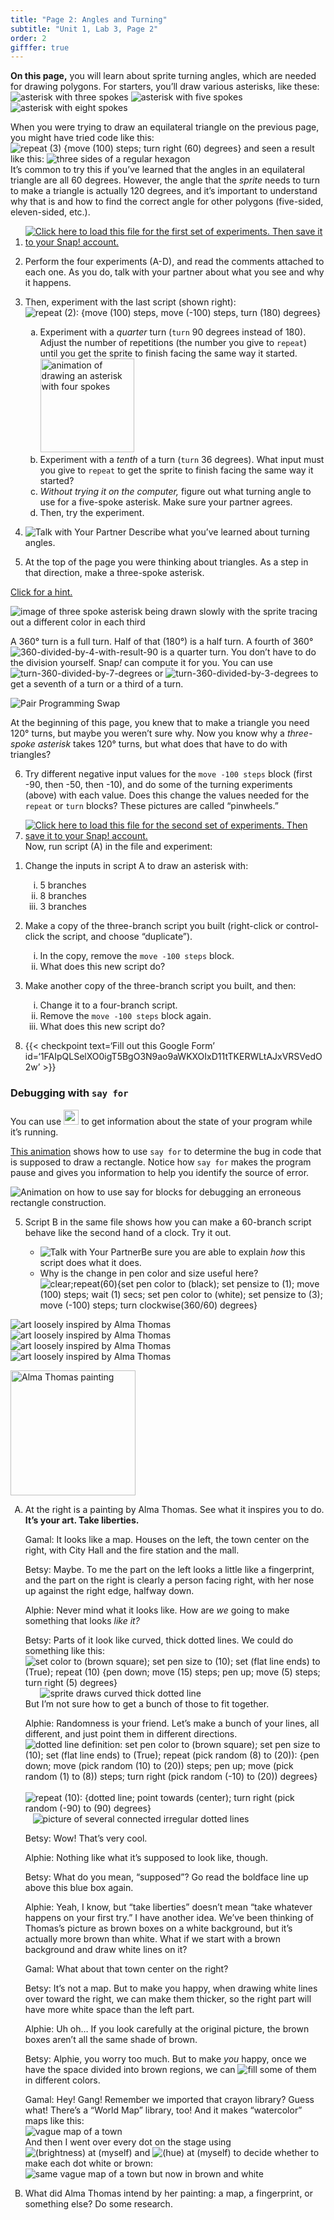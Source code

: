 ```yaml
---
title: "Page 2: Angles and Turning"
subtitle: "Unit 1, Lab 3, Page 2"
order: 2
gifffer: true
---
```


::: learn

<strong>On this page,</strong> you will learn about sprite turning angles, which are needed for drawing polygons. For starters, you'll draw various asterisks, like these: <br /> <img src="/img/1-introduction/Three-spokes.png" title="three spokes" alt="asterisk with three spokes" class="ms-4"/> <img src="/img/1-introduction/Five-spokes.png" title="asterisk with five spokes" alt="asterisk with five spokes"/> <img src="/img/1-introduction/Eight-spokes.png" title="asterisk with eight spokes" alt="asterisk with eight spokes"/>

:::

When you were trying to draw an equilateral triangle on the previous page, you might have tried code like this:<br /> <img src="/img/1-introduction/half-hex-code.png" title="repeat (3) {move (100) steps; turn right (60) degrees}" alt="repeat (3) {move (100) steps; turn right (60) degrees}" class="ms-4"/> and seen a result like this: <img src="/img/1-introduction/half-hex-pic.png" title="three sides of a regular hexagon" alt="three sides of a regular hexagon"/><br /> It's common to try this if you've learned that the angles in an equilateral triangle are all 60 degrees. However, the angle that the <em>sprite</em> needs to turn to make a triangle is actually 120 degrees, and it's important to understand why that is and how to find the correct angle for other polygons (five-sided, eleven-sided, etc.).

::: {#first .forYouToDo}

(@) <a href="/prog/1-introduction/U1L3-AngleExperiments1.xml" class="run"><img src="/img/icons/load-save.png" title="Click here to load this file. Then save it to your Snap! account." alt="Click here to load this file for the first set of experiments. Then save it to your Snap! account." class="inline"/></a>

(@) Perform the four experiments (A-D), and read the comments attached to each one. As you do, talk with your partner about what you see and why it happens.

(@) Then, experiment with the last script (shown right):<br /> <img src="/img/1-introduction/angles-and-turning.png" title="repeat (2): {move (100) steps, move (-100) steps, turn (180) degrees}" alt="repeat (2): {move (100) steps, move (-100) steps, turn (180) degrees}" class="float-end"/>
    a. Experiment with a <em>quarter</em> turn (`turn` 90 degrees instead of 180). Adjust the number of repetitions (the number you give to `repeat`) until you get the sprite to finish facing the same way it started.<br /> <img title="animation of drawing an asterisk with four spokes" alt="animation of drawing an asterisk with four spokes" class="ms-4" data-gifffer="/img/1-introduction/U1ImageVideoAddendum_img/U1L3P2-AngleExperiment-4.gif" height="150"/>
    b. Experiment with a <em>tenth</em> of a turn (`turn` 36 degrees). What input must you give to `repeat` to get the sprite to finish facing the same way it started?
    c. <em>Without trying it on the computer,</em> figure out what turning angle to use for a five-spoke asterisk. Make sure your partner agrees.
    d. Then, try the experiment.

(@) <img src="/img/icons/talk-with-your-partner.png" title="Talk with Your Partner" alt="Talk with Your Partner" class="inline"/> Describe what you've learned about turning angles.

(@) At the top of the page you were thinking about triangles. As a step in that direction, make a three-spoke asterisk.

::: endnote
<a href="#hint-three-spoke" data-bs-toggle="collapse" title="Click for a hint about drawing a three-spoke asterisk.">Click for a hint.</a>

::: {#hint-three-spoke .collapse}
<img title="image of three spoke asterisk being drawn slowly with the sprite tracing out a different color in each third" alt="image of three spoke asterisk being drawn slowly with the sprite tracing out a different color in each third" class="ms-4" data-gifffer="/img/1-introduction/3-point-asterisk.gif"/>
:::
:::

</li>

</ol>
:::

::: takeNote
A 360° turn is a full turn. Half of that (180°) is a half turn. A fourth of 360° <img src="/img/1-introduction/360-divided-by-4-with-result-90.png" title="360-divided-by-4-with-result-90" alt="360-divided-by-4-with-result-90"/> is a quarter turn. You don't have to do the division yourself. Snap<em>!</em> can compute it for you. You can use <img src="/img/1-introduction/turn-360-divided-by-7-degrees.png" title="turn-360-divided-by-7-degrees" alt="turn-360-divided-by-7-degrees"/> or <img src="/img/1-introduction/turn-360-divided-by-3-degrees.png" title="turn-360-divided-by-3-degrees" alt="turn-360-divided-by-3-degrees"/> to get a seventh of a turn or a third of a turn.
:::

<img src="/img/icons/pair-programming-swap.png" title="Pair Programming Swap" alt="Pair Programming Swap" class="inline"/>

At the beginning of this page, you knew that to make a triangle you need 120° turns, but maybe you weren't sure why. Now you know why a <em>three-spoke asterisk</em> takes 120° turns, but what does that have to do with triangles?

::: forYouToDo
(@) Try different negative input values for the `move -100 steps` block (first -90, then -50, then -10), and do some of the turning experiments (above) with each value. Does this change the values needed for the `repeat` or `turn` blocks? These pictures are called "pinwheels."

(@) <a href="/prog/1-introduction/U1L3-AngleExperiments2.xml" class="run"><img src="/img/icons/load-save.png" title="Click here to load this file. Then save it to your Snap! account." alt="Click here to load this file for the second set of experiments. Then save it to your Snap! account." class="inline"/></a><br />Now, run script (A) in the file and experiment:

<ol class="ms-4">

<li>

Change the inputs in script A to draw an asterisk with:

<ol style="list-style-type:lower-roman;">

<li>5 branches</li>

<li>8 branches</li>

<li>3 branches</li>

</ol>

</li>

<li>

Make a copy of the three-branch script you built (right-click or control-click the script, and choose "duplicate").

<ol style="list-style-type:lower-roman;">

<li>In the copy, remove the `move -100 steps` block.</li>

<li>What does this new script do?</li>

</ol>

</li>

<li>

Make another copy of the three-branch script you built, and then:

<ol style="list-style-type:lower-roman;">

<li>Change it to a four-branch script.</li>

<li>Remove the `move -100 steps` block again.</li>

<li>What does this new script do?</li>

</ol>

</li>

</ol>

</li>

</ol>

(@) {{< checkpoint text='Fill out this Google Form' id='1FAIpQLSelXO0igT5BgO3N9ao9aWKXOIxD11tTKERWLtAJxVRSVedO2w' >}}

:::

::: takeNote
### Debugging with `say for`

<p>You can use <img src="/img/2-complexity/Debugging/say-for-secs-block.png" title="say for" alt="say for" height="24px" class="inline"/> to get information about the state of your program while it's running.</p>

<p>

<a href="#hint-say-for" data-bs-toggle="collapse" title="This animation shows how to use say for to determine the bug in  code that is supposed to draw a rectangle.">This animation</a> shows how to use `say for` to determine the bug in code that is supposed to draw a rectangle. Notice how `say for` makes the program pause and gives you information to help you identify the source of error.

::: {#hint-say-for .collapse}
<img title="Animation on how to use say for blocks for debugging an erroneous rectangle construction." alt="Animation on how to use say for blocks for debugging an erroneous rectangle construction." class="ms-4" data-gifffer="/img/2-complexity/Debugging/say-for-in-rectangle.gif"/>
:::

</p>
:::

```{=html}
<!--Commenting out for now. --MF, 9/2/19
<div class="forYouToDo">
<ol start="11">
<li>Fix the bug in the animation above.</li>
</ol>
</div>-->
```
::: ifTime
<ol start="5">

<li>

Script B in the same file shows how you can make a 60-branch script behave like the second hand of a clock. Try it out.\

<ul>

<li><img src="/img/icons/talk-with-your-partner-mini.png" title="Talk with Your Partner" alt="Talk with Your Partner" class="inline"/>Be sure you are able to explain <em>how</em> this script does what it does.</li>

<li>Why is the change in pen color and size useful here?<br /> <img src="/img/1-introduction/turning-angle-clock.png" title="clear;repeat(60){set pen color to (black); set pensize to (1); move (100) steps; wait (1) secs; set pen color to (white); set pensize to (3); move (-100) steps; turn clockwise(360/60) degrees}" alt="clear;repeat(60){set pen color to (black); set pensize to (1); move (100) steps; wait (1) secs; set pen color to (white); set pensize to (3); move (-100) steps; turn clockwise(360/60) degrees}" class="ms-4"/></li>

</ul>

</li>

</ol>
:::

::: takeItTeaser
<img src="/img/1-introduction/alphie-small.png" title="art loosely inspired by Alma Thomas" alt="art loosely inspired by Alma Thomas"/>       <img src="/img/1-introduction/Thomas/Stage (19).png" title="art loosely inspired by Alma Thomas" alt="art loosely inspired by Alma Thomas"/>       <img src="/img/1-introduction/Thomas/Stage (16).png" title="art loosely inspired by Alma Thomas" alt="art loosely inspired by Alma Thomas"/>       <img src="/img/1-introduction/painted-small.png" title="art loosely inspired by Alma Thomas" alt="art loosely inspired by Alma Thomas"/>
:::

::: takeItTeased
<img src="/img/1-introduction/GraphicArt_img/alma-big.jpg" title="Alma Thomas painting" alt="Alma Thomas painting" class="float-end" height="200"/>

<ol type="A">

<li>

At the right is a painting by Alma Thomas. See what it inspires you to do.<br /> <strong>It's your art. Take liberties.</strong>

::: dialogue
<div>

Gamal: It looks like a map. Houses on the left, the town center on the right, with City Hall and the fire station and the mall.

</div>

<div>

Betsy: Maybe. To me the part on the left looks a little like a fingerprint, and the part on the right is clearly a person facing right, with her nose up against the right edge, halfway down.

</div>

<div>

Alphie: Never mind what it looks like. How are <em>we</em> going to make something that looks <em>like it?</em>

</div>

<div>

Betsy: Parts of it look like curved, thick dotted lines. We could do something like this:<br /> <img src="/img/1-introduction/betty-code.png" title="set color to (brown square); set pen size
to (10); set (flat line ends) to (True);
repeat (10) {pen down; move (15) steps; pen
up; move (5) steps; turn right (5) degrees}" alt="set color to (brown square); set pen size
to (10); set (flat line ends) to (True);
repeat (10) {pen down; move (15) steps; pen
up; move (5) steps; turn right (5) degrees}" class="ms-4"/>      <img src="/img/1-introduction/betty-line.png" title="sprite draws curved thick dotted line" alt="sprite draws curved thick dotted line"/><br /> But I'm not sure how to get a bunch of those to fit together.

</div>

<div>

Alphie: Randomness is your friend. Let's make a bunch of your lines, all different, and just point them in different directions.<br /> <img src="/img/1-introduction/alphie-dotted.png" title="dotted line definition: set pen color to
(brown square); set pen size to (10); set
(flat line ends) to (True); repeat (pick
random (8) to (20)): {pen down; move (pick
random (10) to (20)) steps; pen up; move (pick
random (1) to (8)) steps; turn right (pick
random (-10) to (20)) degrees}" alt="dotted line definition: set pen color to
(brown square); set pen size to (10); set
(flat line ends) to (True); repeat (pick
random (8) to (20)): {pen down; move (pick
random (10) to (20)) steps; pen up; move (pick
random (1) to (8)) steps; turn right (pick
random (-10) to (20)) degrees}" class="ms-4"/>   <img src="/img/1-introduction/alphie-lines.png" title="repeat (10): {dotted line; point towards
(center); turn right (pick random (-90) to
(90) degrees}" alt="repeat (10): {dotted line; point towards
(center); turn right (pick random (-90) to
(90) degrees}" class="ms-4"/>   <img src="/img/1-introduction/alphie-pic.png" title="picture of several connected irregular
dotted lines" alt="picture of several connected irregular
dotted lines" class="ms-4"/>

</div>

<div>

Betsy: Wow! That's very cool.

</div>

<div>

Alphie: Nothing like what it's supposed to look like, though.

</div>

<div>

Betsy: What do you mean, "supposed"? Go read the boldface line up above this blue box again.

</div>

<div>

Alphie: Yeah, I know, but "take liberties" doesn't mean "take whatever happens on your first try." I have another idea. We've been thinking of Thomas's picture as brown boxes on a white background, but it's actually more brown than white. What if we start with a brown background and draw white lines on it?

</div>

<div>

Gamal: What about that town center on the right?

</div>

<div>

Betsy: It's not a map. But to make you happy, when drawing white lines over toward the right, we can make them thicker, so the right part will have more white space than the left part.

</div>

<div>

Alphie: Uh oh... If you look carefully at the original picture, the brown boxes aren't all the same shade of brown.

</div>

<div>

Betsy: Alphie, you worry too much. But to make <em>you</em> happy, once we have the space divided into brown regions, we can <img src="/img/1-introduction/fill.png" title="fill" alt="fill"/> some of them in different colors.

</div>

<div>

Gamal: Hey! Gang! Remember we imported that crayon library? Guess what! There's a "World Map" library, too! And it makes "watercolor" maps like this:<br /> <img src="/img/1-introduction/water.png" title="vague map of a town" alt="vague map of a town" class="ms-4"/><br /> And then I went over every dot on the stage using <img src="/img/1-introduction/my-brightness.png" title="(brightness) at (myself)" alt="(brightness) at (myself)"/> and <img src="/img/1-introduction/my-hue.png" title="(hue) at (myself)" alt="(hue) at (myself)"/> to decide whether to make each dot white or brown:<br /> <img src="/img/1-introduction/painted.png" title="same vague map of a town but now in brown and white" alt="same vague map of a town but now in brown and white" class="ms-4"/>

</div>
:::

</li>

<li>What did Alma Thomas intend by her painting: a map, a fingerprint, or something else? Do some research.</li>

</ol>
:::

</body>

</html>
